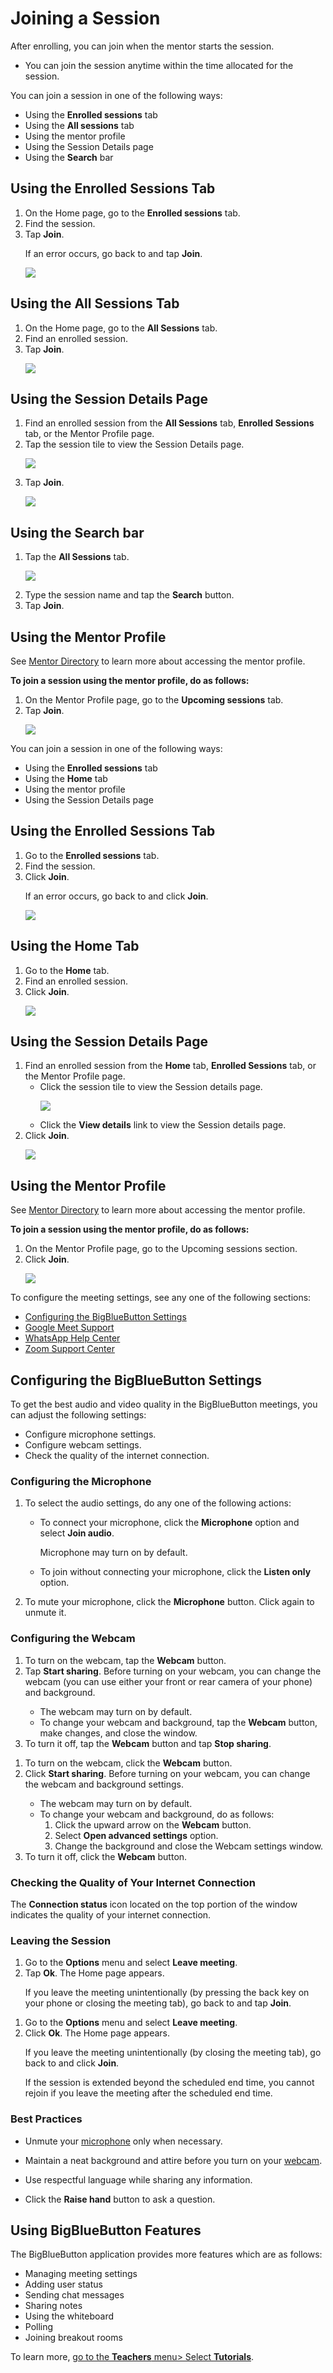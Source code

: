 
# Joining a Session

After enrolling, you can join when the mentor starts the session.

<Admonition type="note">
<ul>
<li>You can join the session anytime within the time allocated for the session.</li>
</ul>
</Admonition>

<Tabs>
<TabItem value="mentored mobile application" label="Mobile App" default>
<p>You can join a session in one of the following ways:</p>
<ul>
<li>Using the <b>Enrolled sessions</b> tab</li>
<li>Using the <b>All sessions</b> tab</li>
<li>Using the mentor profile</li>
<li>Using the Session Details page</li>
<li>Using the <b>Search</b> bar</li>
</ul>
<h2>Using the Enrolled Sessions Tab</h2>
<ol>
<li>On the Home page, go to the <b>Enrolled sessions</b> tab.</li>
<li>Find the session.</li>
<li>Tap <b>Join</b>.
<p>
    <Admonition type="tip">    
    <p>If an error occurs, go back to <PartialExample mentored /> and tap <b>Join</b>.</p>
    </Admonition>
</p>
<p>
    <img src={JoinButton} />
</p>
</li>
<JoinStepMobileApp />
</ol>
<h2>Using the All Sessions Tab</h2>
<ol>   
<li>On the Home page, go to the <b>All Sessions</b> tab.</li> 
<li>Find an enrolled session.</li>
<li>Tap <b>Join</b>.
<p>
    <img src={JoinButton} />
</p>
</li>
<JoinStepMobileApp />
</ol>
<h2>Using the Session Details Page</h2>
<ol>
<li>Find an enrolled session from the <b>All Sessions</b> tab, <b>Enrolled Sessions</b> tab, or the Mentor Profile page.</li>
<li>Tap the session tile to view the Session Details page.
<p>
    <img src={SessionTileJoin} />
</p>
</li>
<li>Tap <b>Join</b>.
<p>
    <img src={SessionDetailsJoin} />
</p>
</li>
<JoinStepMobileApp />
</ol>
<h2>Using the Search bar</h2>
<ol>
<li>Tap the <b>All Sessions</b> tab.
<p>
    <img src={SearchSession} />
</p>
</li>
<li>Type the session name and tap the <b>Search</b> button.</li>
<li>Tap <b>Join</b>.</li>
<JoinStepMobileApp />
</ol>
<h2>Using the Mentor Profile</h2>
<Admonition type="info">    
<p>See <a href="mentor-directory">Mentor Directory</a> to learn more about accessing the mentor profile.</p>
</Admonition>
<p><b>To join a session using the mentor profile, do as follows:</b></p>
<ol>
<li>On the Mentor Profile page, go to the <b>Upcoming sessions</b> tab.</li>
<li>Tap <b>Join</b>.
<p>
    <img src={MentorProfileJoin} />
</p>
</li>
<JoinStepMobileApp />
</ol>
</TabItem>
<TabItem value="mentored portal" label="Web Portal">
<p>You can join a session in one of the following ways:</p>
<ul>
<li>Using the <b>Enrolled sessions</b> tab</li>
<li>Using the <b>Home</b> tab</li>
<li>Using the mentor profile</li>
<li>Using the Session Details page</li>
</ul>
<h2>Using the Enrolled Sessions Tab</h2>
<ol>
<li>Go to the <b>Enrolled sessions</b> tab.</li>
<li>Find the session.</li>
<li>Click <b>Join</b>.
<p>
    <Admonition type="tip">    
    <p>If an error occurs, go back to <PartialExample mentored /> and click <b>Join</b>.</p>
    </Admonition>
</p>
<p>
    <img src={PortalJoinButton} />
</p>
</li>
<JoinStepPortal />
</ol>
<h2>Using the Home Tab</h2>
<ol>   
<li>Go to the <b>Home</b> tab.</li> 
<li>Find an enrolled session.</li>
<li>Click <b>Join</b>.
<p>
    <img src={PortalJoinButton} />
</p>
</li>
<JoinStepPortal />
</ol>
<h2>Using the Session Details Page</h2>
<ol>
<li>Find an enrolled session from the <b>Home</b> tab, <b>Enrolled Sessions</b> tab, or the Mentor Profile page.
   <ul>
   <li>Click the session tile to view the Session details page.
   <p>
    <img src={PortalSessionTileJoin} />
   </p>
   </li>
   <li>Click the <b>View details</b> link to view the Session details page.</li>
   </ul>
</li>
<li>Click <b>Join</b>.
<p>
    <img src={PortalSessionDetailsJoin} />
</p>
</li>
<JoinStepPortal />
</ol>
<h2>Using the Mentor Profile</h2>
<Admonition type="info">    
<p>See <a href="mentor-directory">Mentor Directory</a> to learn more about accessing the mentor profile.</p>
</Admonition>
<p><b>To join a session using the mentor profile, do as follows:</b></p>
<ol>
<li>On the Mentor Profile page, go to the Upcoming sessions section.</li>
<li>Click <b>Join</b>. 
<p>
    <img src={PortalMentorProfileJoin} />
</p>
</li>
<JoinStepPortal />
</ol>
</TabItem>
</Tabs>
<p>
   <Admonition type="info">    
   <p>To configure the meeting settings, see any one of the following sections:</p>
   <ul>
   <li><a href="#configuring-the-bigbluebutton-settings">Configuring the BigBlueButton Settings</a></li>
   <li><a href="https://support.google.com/">Google Meet Support</a></li>
   <li><a href="https://www.whatsapp.com/">WhatsApp Help Center</a></li>
   <li><a href="https://zoom.us/">Zoom Support Center</a></li>
   </ul>
   </Admonition>
</p>

## Configuring the BigBlueButton Settings

To get the best audio and video quality in the BigBlueButton meetings, you can adjust the following settings:

* Configure microphone settings.
* Configure webcam settings.
* Check the quality of the internet connection.

### Configuring the Microphone

1.  To select the audio settings, do any one of the following actions:

    * To connect your microphone, click the **Microphone** option and select **Join audio**. 

        <Admonition type="note">
        <p>Microphone may turn on by default.</p>
        </Admonition>

    * To join without connecting your microphone, click the **Listen only** option.

2.	To mute your microphone, click the **Microphone** button. Click again to unmute it.

### Configuring the Webcam 

<Tabs>
<TabItem value="mentored mobile application" label="Mobile App" default>
<ol>
<li>To turn on the webcam, tap the <b>Webcam</b> button.</li>
<li>Tap <b>Start sharing</b>. Before turning on your webcam, you can change the webcam (you can use either your front or rear camera of your phone) and background. 
   <Admonition type="note">
   <ul>
   <li>The webcam may turn on by default.</li>
   <li>To change your webcam and background, tap the <b>Webcam</b> button, make changes, and close the window.</li>
   </ul>
   </Admonition>
</li>
<li>To turn it off, tap the <b>Webcam</b> button and tap <b>Stop sharing</b>.</li>
</ol>
</TabItem>
<TabItem value="mentored portal" label="Web Portal" default>
<ol>
<li>To turn on the webcam, click the <b>Webcam</b> button.</li>
<li>Click <b>Start sharing</b>. Before turning on your webcam, you can change the webcam and background settings. 
   <Admonition type="note">
   <ul>
   <li>The webcam may turn on by default.</li>
   <li>To change your webcam and background, do as follows:
      <ol>
      <li>Click the upward arrow on the <b>Webcam</b> button.</li>
      <li>Select <b>Open advanced settings</b> option.</li>
      <li>Change the background and close the Webcam settings window.</li>
      </ol>
    </li>
   </ul>
   </Admonition>
</li>
<li>To turn it off, click the <b>Webcam</b> button.</li>
</ol>
</TabItem>
</Tabs>

### Checking the Quality of Your Internet Connection 

The **Connection status** icon located on the top portion of the window indicates the quality of your internet connection.

### Leaving the Session

<Tabs>
<TabItem value="mentored mobile application" label="Mobile App" default>
<ol>
<li>Go to the <b>Options</b> menu and select <b>Leave meeting</b>.</li>
<li>Tap <b>Ok</b>. The <PartialExample mentored /> Home page appears.
<p>
   <Admonition type="note">    
   <p>If you leave the meeting unintentionally (by pressing the back key on your phone or closing the meeting tab), go back to <PartialExample mentored /> and tap <b>Join</b>.</p>
   </Admonition>
</p>
</li>
</ol>
</TabItem>
<TabItem value="mentored portal" label="Web Portal" default>
<ol>
<li>Go to the <b>Options</b> menu and select <b>Leave meeting</b>.</li>
<li>Click <b>Ok</b>. The <PartialExample mentored /> Home page appears.
<p>
   <Admonition type="note">    
   <p>If you leave the meeting unintentionally (by closing the meeting tab), go back to <PartialExample mentored /> and click <b>Join</b>.</p>
   </Admonition>
</p>
<p> 
   <Admonition type="caution">
   <p>If the session is extended beyond the scheduled end time, you cannot rejoin if you leave the meeting after the scheduled end time.</p>
   </Admonition>
</p>
</li>
</ol>
</TabItem>
</Tabs>

### Best Practices

- Unmute your [microphone](#configuring-the-microphone) only when necessary.

- Maintain a neat background and attire before you turn on your [webcam](#configuring-the-webcam). 

- Use respectful language while sharing any information.

- Click the **Raise hand** button to ask a question.

## Using BigBlueButton Features

The BigBlueButton application provides more features which are as follows:

* Managing meeting settings
* Adding user status
* Sending chat messages
* Sharing notes
* Using the whiteboard
* Polling
* Joining breakout rooms

<Admonition type="info">
<p>To learn more, <a href="https://bigbluebutton.org">go to the <b>Teachers</b> menu> Select <b>Tutorials</b></a>.</p>
</Admonition>